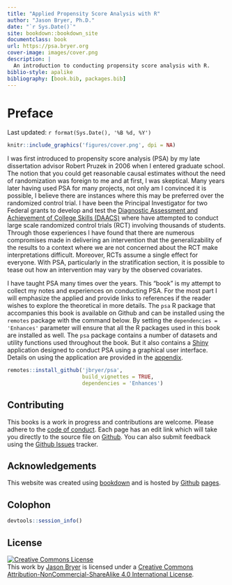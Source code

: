 ```yaml
--- 
title: "Applied Propensity Score Analysis with R"
author: "Jason Bryer, Ph.D."
date: "`r Sys.Date()`"
site: bookdown::bookdown_site
documentclass: book
url: https://psa.bryer.org
cover-image: images/cover.png
description: |
  An introduction to conducting propensity score analysis with R.
biblio-style: apalike
bibliography: [book.bib, packages.bib]
---
```


# Preface {-}

Last updated: `r format(Sys.Date(), '%B %d, %Y')`

```r
knitr::include_graphics('figures/cover.png', dpi = NA)
```

I was first introduced to propensity score analysis (PSA) by my late dissertation advisor Robert Pruzek in 2006 when I entered graduate school. The notion that you could get reasonable causal estimates without the need of randomization was foreign to me and at first, I was skeptical. Many years later having used PSA for many projects, not only am I convinced it is possible, I believe there are instances where this may be preferred over the randomized control trial. I have been the Principal Investigator for two Federal grants to develop and test the [Diagnostic Assessment and Achievement of College Skills (DAACS)](https://daacs.net) where have attempted to conduct large scale randomized control trials (RCT) involving thousands of students. Through those experiences I have found that there are numerous compromises made in delivering an intervention that the generalizability of the results to a context where we are not concerned about the RCT make interpretations difficult. Moreover, RCTs assume a single effect for everyone. With PSA, particularly in the stratification section, it is possible to tease out how an intervention may vary by the observed covariates.

I have taught PSA many times over the years. This "book" is my attempt to collect my notes and experiences on conducting PSA. For the most part I will emphasize the applied and provide links to references if the reader wishes to explore the theoretical in more details. The `psa` R package that accompanies this book is available on Github and can be installed using the `remotes` package with the command below. By setting the `dependencies = 'Enhances'` parameter will ensure that all the R packages used in this book are installed as well. The `psa` package contains a number of datasets and utility functions used throughout the book. But it also contains a [Shiny](https://shiny.rstudio.com) application designed to conduct PSA using a graphical user interface. Details on using the application are provided in the [appendix](#psa_shiny).

```r
remotes::install_github('jbryer/psa',
						build_vignettes = TRUE,
						dependencies = 'Enhances')
```

## Contributing {.unnumbered}

This books is a work in progress and contributions are welcome. Please adhere to the [code of conduct](https://github.com/jbryer/psa/blob/master/CODE_OF_CONDUCT.md). Each page has an edit link which will take you directly to the source file on [Github](https://github.com/jbryer/psa). You can also submit feedback using the [Github Issues](https://github.com/jbryer/psa/issues) tracker.

## Acknowledgements {.unnumbered}

This website was created using [bookdown](https://bookdown.org) and is hosted by [Github](https://github.com/jbryer/psa) [pages](https://www.google.com/search?client=safari&rls=en&q=github+pages&ie=UTF-8&oe=UTF-8).

## Colophon {.unnumbered}

```r
devtools::session_info()
```

## License {.unnumbered}

<a rel="license" href="http://creativecommons.org/licenses/by-nc-sa/4.0/"><img alt="Creative Commons License" style="border-width:0" src="https://i.creativecommons.org/l/by-nc-sa/4.0/88x31.png" /></a><br />This work by [Jason Bryer](https://bryer.org/) is licensed under a <a rel="license" href="http://creativecommons.org/licenses/by-nc-sa/4.0/">Creative Commons Attribution-NonCommercial-ShareAlike 4.0 International License</a>.
